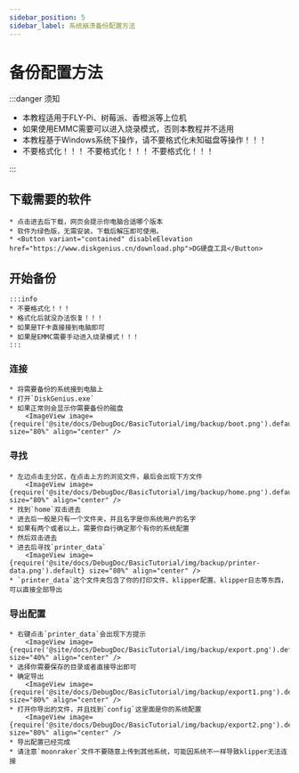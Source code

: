 ```yaml
---
sidebar_position: 5
sidebar_label: 系统崩溃备份配置方法
---
```





# 备份配置方法

:::danger 须知

* 本教程适用于FLY-Pi、树莓派、香橙派等上位机
* 如果使用EMMC需要可以进入烧录模式，否则本教程并不适用
* 本教程基于Windows系统下操作，请不要格式化未知磁盘等操作！！！
* 不要格式化！！！    不要格式化！！！  不要格式化！！！

:::

## 下载需要的软件

    * 点击进去后下载，网页会提示你电脑合适哪个版本
    * 软件为绿色版，无需安装，下载后解压即可使用。
    * <Button variant="contained" disableElevation href="https://www.diskgenius.cn/download.php">DG硬盘工具</Button>

## 开始备份

    :::info
    * 不要格式化！！！
    * 格式化后就没办法恢复！！！
    * 如果是TF卡直接接到电脑即可
    * 如果是EMMC需要手动进入烧录模式！！！
    :::

### 连接
    * 将需要备份的系统接到电脑上
    * 打开`DiskGenius.exe`
    * 如果正常则会显示你需要备份的磁盘
        <ImageView image={require('@site/docs/DebugDoc/BasicTutorial/img/backup/boot.png').default} size="80%" align="center" />
    
### 寻找
    * 左边点击主分区，在点击上方的浏览文件，最后会出现下方文件
        <ImageView image={require('@site/docs/DebugDoc/BasicTutorial/img/backup/home.png').default} size="80%" align="center" />
    * 找到`home`双击进去
    * 进去后一般是只有一个文件夹，并且名字是你系统用户的名字
    * 如果有两个或者以上，需要你自行确定那个有你的系统配置
    * 然后双击进去
    * 进去后寻找`printer_data`
        <ImageView image={require('@site/docs/DebugDoc/BasicTutorial/img/backup/printer-data.png').default} size="80%" align="center" />
    * `printer_data`这个文件夹包含了你的打印文件、klipper配置、klipper日志等东西，可以直接全部导出

### 导出配置
    * 右键点击`printer_data`会出现下方提示
        <ImageView image={require('@site/docs/DebugDoc/BasicTutorial/img/backup/export.png').default} size="40%" align="center" />
    * 选择你需要保存的目录或者直接导出即可
    * 确定导出
        <ImageView image={require('@site/docs/DebugDoc/BasicTutorial/img/backup/export1.png').default} size="80%" align="center" />
    * 打开你导出的文件，并且找到`config`这里面是你的系统配置
        <ImageView image={require('@site/docs/DebugDoc/BasicTutorial/img/backup/export2.png').default} size="80%" align="center" />
    * 导出配置已经完成
    * 请注意`moonraker`文件不要随意上传到其他系统，可能因系统不一样导致klipper无法连接